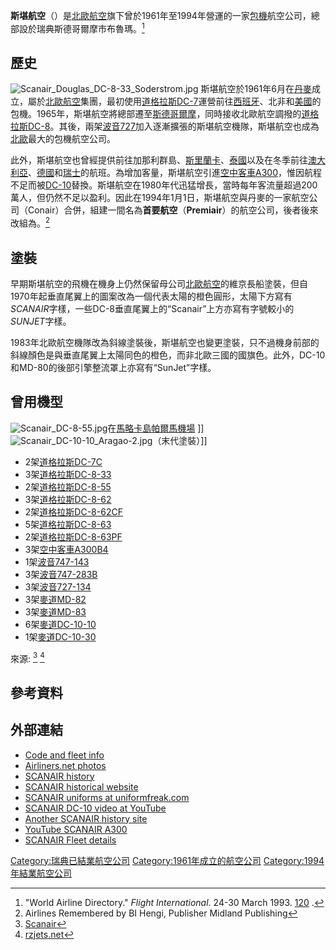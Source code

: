 {{Infobox Airline
| airline        = 斯堪航空<br>Scanair
| image          = 
| image_size     = 
| IATA           = <del>DK</del>
| ICAO           = <del>VKG</del>
| callsign       = <del>Viking</del>
| founded        = 1961年6月
| commenced      = 1961年9月4日
| ceased         = 1994年（合併成{{link-sv|首要航空|Premiair}}）
| hubs           = [[斯德哥爾摩－阿蘭達機場|斯德哥爾摩－阿蘭達機場]]
| secondary_hubs = 
| focus_cities   = 
| frequent_flyer = 
| lounge         = 
| alliance       = 
| subsidiaries   = 
| fleet_size     = （重组、合并）
| destinations   = 
| parent         = [[北歐航空|北歐航空]]
| company_slogan = SunJet
| headquarters   = [[瑞典|瑞典]][[斯德哥爾摩市|斯德哥爾摩市]]布魯瑪
| key_people     = 
| website        = 
}}

'''斯堪航空'''（{{lang-en|'''Scanair'''}}）是[[北歐航空|北歐航空]]旗下曾於1961年至1994年營運的一家[[包機|包機]]航空公司，總部設於瑞典斯德哥爾摩市布魯瑪。<ref>"World Airline Directory." ''Flight International''. 24-30 March 1993. [http://www.flightglobal.com/pdfarchive/view/1993/1993%20-%200643.html?search=Scanair 120] {{Wayback|url=http://www.flightglobal.com/pdfarchive/view/1993/1993%20-%200643.html?search=Scanair |date=20191130214641 }}.</ref>

== 歷史 ==
[[File:Scanair_Douglas_DC-8-33_Soderstrom.jpg|thumb]]
斯堪航空於1961年6月在[[丹麥|丹麥]]成立，屬於[[北歐航空|北歐航空]]集團，最初使用[[道格拉斯DC-7|道格拉斯DC-7]]運營前往[[西班牙|西班牙]]、北非和[[美國|美國]]的包機。1965年，斯堪航空將總部遷至[[斯德哥爾摩|斯德哥爾摩]]，同時接收北歐航空調撥的[[道格拉斯DC-8|道格拉斯DC-8]]。其後，兩架[[波音727|波音727]]加入逐漸擴張的斯堪航空機隊，斯堪航空也成為[[北歐|北歐]]最大的包機航空公司。

此外，斯堪航空也曾經提供前往加那利群島、[[斯里蘭卡|斯里蘭卡]]、[[泰國|泰國]]以及在冬季前往[[澳大利亞|澳大利亞]]、[[德國|德國]]和[[瑞士|瑞士]]的航班。為增加客量，斯堪航空引進[[空中客車A300|空中客車A300]]，惟因航程不足而被[[DC-10|DC-10]]替換。斯堪航空在1980年代迅猛增長，當時每年客流量超過200萬人，但仍然不足以盈利。因此在1994年1月1日，斯堪航空與丹麥的一家航空公司{{link-sv|統一航空|Conair of Scandinavia}}（Conair）合併，組建一間名為'''首要航空'''（'''Premiair'''）的航空公司，後者後來改組為{{link-en|斯堪的納維亞托馬斯庫克航空|Thomas Cook Airlines Scandinavia}}。<ref>Airlines Remembered by BI Hengi, Publisher Midland Publishing</ref>

==塗裝==
{{External media |align=right |width=
 |image1 = [http://www.airliners.net/photo/Scandinavian-Airlines--/McDonnell-Douglas-DC-8-62/0361169/L/ Airliners.net 斯堪航空寫有“Sunjet”字樣的DC-8照片]
}}
早期斯堪航空的飛機在機身上仍然保留母公司[[北歐航空|北歐航空]]的維京長船塗裝，但自1970年起垂直尾翼上的圖案改為一個代表太陽的橙色圓形，太陽下方寫有''SCANAIR''字樣，一些DC-8垂直尾翼上的“Scanair”上方亦寫有字號較小的''SUNJET''字樣。

1983年北歐航空機隊改為斜線塗裝後，斯堪航空也變更塗裝，只不過機身前部的斜線顏色是與垂直尾翼上太陽同色的橙色，而非北歐三國的國旗色。此外，DC-10和MD-80的後部引擎整流罩上亦寫有“SunJet”字樣。

==曾用機型==
[[File:Scanair_DC-8-55.jpg|thumb]]在[[馬略卡島帕爾馬機場|馬略卡島帕爾馬機場]] ]]
[[File:Scanair_DC-10-10_Aragao-2.jpg|thumb]]（末代塗裝）]]

*2架[[道格拉斯DC-7|道格拉斯DC-7C]]
*3架[[道格拉斯DC-8|道格拉斯DC-8-33]]
*2架[[道格拉斯DC-8|道格拉斯DC-8-55]]
*3架[[道格拉斯DC-8|道格拉斯DC-8-62]]
*2架[[道格拉斯DC-8|道格拉斯DC-8-62CF]]
*5架[[道格拉斯DC-8|道格拉斯DC-8-63]]
*2架[[道格拉斯DC-8|道格拉斯DC-8-63PF]]
*3架[[空中客車A300|空中客車A300B4]]
*1架[[波音747|波音747-143]]
*3架[[波音747|波音747-283B]]
*3架[[波音727|波音727-134]]
*3架[[麥道MD-80|麥道MD-82]]
*3架[[麥道MD-80|麥道MD-83]]
*6架[[麥道DC-10|麥道DC-10-10]]
*1架[[麥道DC-10|麥道DC-10-30]]
來源: <ref>[https://web.archive.org/web/20091027175435/http://www.geocities.com/nordwing/Scanair_fleet.html Scanair<!-- Bot generated title -->]</ref> <ref>[http://rzjets.net/operators/operator.php?opid=2595 rzjets.net<!-- Bot generated title -->]{{dead link|date=2017年12月 |bot=InternetArchiveBot |fix-attempted=yes }}</ref> 

==參考資料==
{{reflist|2}}

==外部連結==
{{commonscat|Scanair}}

*[http://rzjets.net/operators/operator.php?opid=2595/ Code and fleet info]{{dead link|date=2017年12月 |bot=InternetArchiveBot |fix-attempted=yes }}
*[http://www.airliners.net/search/photo.search?airlinesearch=Scandinavian%20Airlines%20-%20SAS%20(Scanair)&distinct_entry=true/ Airliners.net photos] {{Wayback|url=http://www.airliners.net/search/photo.search?airlinesearch=Scandinavian%20Airlines%20-%20SAS%20%28Scanair%29&distinct_entry=true%2F |date=20121102235407 }}
*[http://scanair.sonnenflieger.se/ SCANAIR history] {{Wayback|url=http://scanair.sonnenflieger.se/ |date=20090827042120 }}
*[http://www.scanair.no/ SCANAIR historical website] {{Wayback|url=http://www.scanair.no/ |date=20181022075343 }}
*[https://web.archive.org/web/20080304062352/http://www.uniformfreak.com/1scanair.html SCANAIR uniforms at uniformfreak.com]
*[http://www.youtube.com/watch?v=3ZG0rTZ38MU&feature=PlayList&p=B9C55BF51CE222C0&index=20/ SCANAIR DC-10 video at YouTube]
*[http://www.angelfire.com/nt/scanair/ Another SCANAIR history site] {{Wayback|url=http://www.angelfire.com/nt/scanair/ |date=20200310081611 }}
*[http://www.youtube.com/watch?v=FoHge9A1ceU&mode=related&search=/ YouTube SCANAIR A300]
*[https://www.webcitation.org/query?url=http://www.geocities.com/nordwing/Scanair_fleet.html/&date=2009-10-25+23:48:32 SCANAIR Fleet details]

{{瑞典航空公司}}
[[Category:瑞典已結業航空公司|Category:瑞典已結業航空公司]]
[[Category:1961年成立的航空公司|Category:1961年成立的航空公司]]
[[Category:1994年結業航空公司|Category:1994年結業航空公司]]